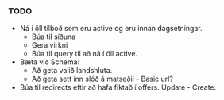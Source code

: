 ### TODO 
* Ná í öll tilboð sem eru active og eru innan dagsetningar.
  - Búa til síðuna
  - Gera virkni
  - Búa til query til að ná í öll active. 
* Bæta við Schema:
  - Að geta valið landshluta.
  - Að geta sett inn slóð á matseðil - Basic url?
* Búa til redirects eftir að hafa fiktað í offers. Update - Create.
